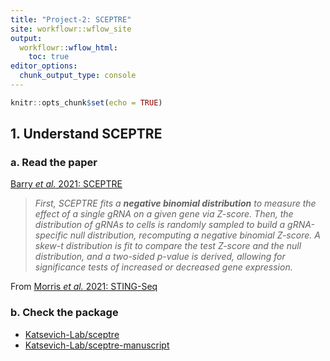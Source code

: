 ```yaml
---
title: "Project-2: SCEPTRE"
site: workflowr::wflow_site
output:
  workflowr::wflow_html:
    toc: true
editor_options:
  chunk_output_type: console
---
```


```r
knitr::opts_chunk$set(echo = TRUE)
```

## 1. Understand SCEPTRE

### a. Read the paper

[Barry *et al.* 2021: SCEPTRE](https://chenh19.github.io/rotation2/refs/Barry_2021.pdf)

> *First, SCEPTRE fits a **negative binomial distribution** to measure the effect of a single gRNA on a given gene via Z-score. Then, the distribution of gRNAs to cells is randomly sampled to build a gRNA-specific null distribution, recomputing a negative binomial Z-score. A skew-t distribution is fit to compare the test Z-score and the null distribution, and a two-sided p-value is derived, allowing for significance tests of increased or decreased gene expression.*  

From [Morris *et al.* 2021: STING-Seq](https://chenh19.github.io/rotation2/refs/Morris_2020.pdf)

### b. Check the package

- [Katsevich-Lab/sceptre](https://github.com/Katsevich-Lab/sceptre)
- [Katsevich-Lab/sceptre-manuscript](https://github.com/Katsevich-Lab/sceptre-manuscript)